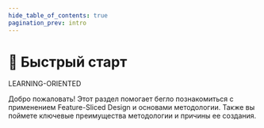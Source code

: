 ```yaml
---
hide_table_of_contents: true
pagination_prev: intro
---
```


# 🚀 Быстрый старт

<span class="badge badge--success margin-bottom--md">LEARNING-ORIENTED</span>

<p class="summary">
Добро пожаловать! Этот раздел помогает бегло познакомиться с применением Feature-Sliced Design и основами методологии. Также вы поймете ключевые преимущества методологии и причины ее создания.
</p>


<NavCard
    title="Обзор"
    description="Краткий обзор методологии, ее концепций и применения"
    to="/docs/get-started/overview"
    Icon={RocketOutlined}
/>
<NavCard
    title="Туториал"
    description="Вводный туториал по применению методологии"
    to="/docs/get-started/tutorial"
    Icon={PlaySquareOutlined}
/>
<NavCard
    title="Памятка по декомпозиции"
    description="Памятка по декомпозиции логики с примерами и критериями"
    to="/docs/get-started/cheatsheet"
    Icon={BuildOutlined}
/>
